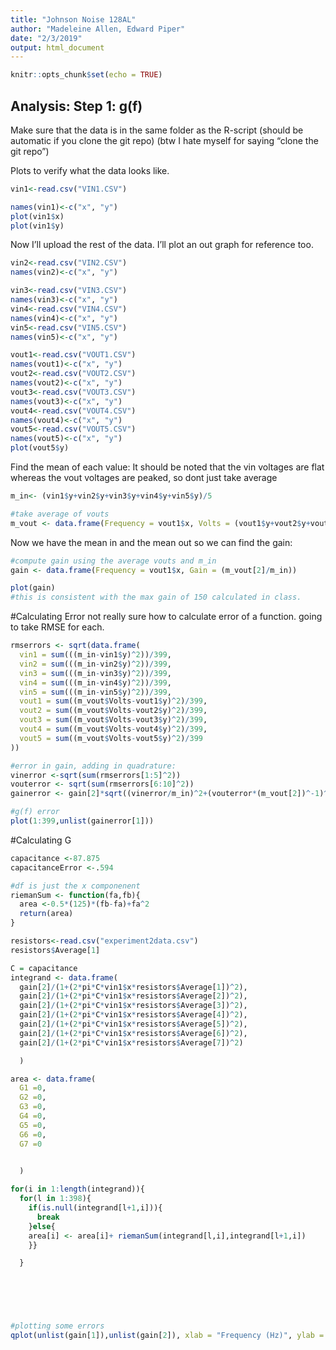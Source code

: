 ---
title: "Johnson Noise 128AL"
author: "Madeleine Allen, Edward Piper"
date: "2/3/2019"
output: html_document
---

```{r setup, include=FALSE}
knitr::opts_chunk$set(echo = TRUE)
```

## Analysis: Step 1: g(f)

Make sure that the data is in the same folder as the R-script (should be automatic if you clone the git repo) (btw I hate myself for saying "clone the git repo")

Plots to verify what the data looks like.
```{r}
vin1<-read.csv("VIN1.CSV")

names(vin1)<-c("x", "y")
plot(vin1$x)
plot(vin1$y)

```

Now I'll upload the rest of the data. I'll plot an out graph for reference too.
```{r}
vin2<-read.csv("VIN2.CSV")
names(vin2)<-c("x", "y")

vin3<-read.csv("VIN3.CSV")
names(vin3)<-c("x", "y")
vin4<-read.csv("VIN4.CSV")
names(vin4)<-c("x", "y")
vin5<-read.csv("VIN5.CSV")
names(vin5)<-c("x", "y")

vout1<-read.csv("VOUT1.CSV")
names(vout1)<-c("x", "y")
vout2<-read.csv("VOUT2.CSV")
names(vout2)<-c("x", "y")
vout3<-read.csv("VOUT3.CSV")
names(vout3)<-c("x", "y")
vout4<-read.csv("VOUT4.CSV")
names(vout4)<-c("x", "y")
vout5<-read.csv("VOUT5.CSV")
names(vout5)<-c("x", "y")
plot(vout5$y)
```

Find the mean of each value:
It should be noted that the vin voltages are flat whereas the vout voltages are peaked, so dont just take average
```{r}
m_in<- (vin1$y+vin2$y+vin3$y+vin4$y+vin5$y)/5

#take average of vouts
m_vout <- data.frame(Frequency = vout1$x, Volts = (vout1$y+vout2$y+vout3$y+vout4$y+vout5$y)/5)
```

Now we have the mean in and the mean out so we can find the gain:
```{r}
#compute gain using the average vouts and m_in
gain <- data.frame(Frequency = vout1$x, Gain = (m_vout[2]/m_in))

plot(gain)
#this is consistent with the max gain of 150 calculated in class.
```
#Calculating Error
not really sure how to calculate error of a function. going to take RMSE for each.
```{r}
rmserrors <- sqrt(data.frame(
  vin1 = sum(((m_in-vin1$y)^2))/399, 
  vin2 = sum(((m_in-vin2$y)^2))/399,
  vin3 = sum(((m_in-vin3$y)^2))/399,
  vin4 = sum(((m_in-vin4$y)^2))/399,
  vin5 = sum(((m_in-vin5$y)^2))/399,
  vout1 = sum((m_vout$Volts-vout1$y)^2)/399,
  vout2 = sum((m_vout$Volts-vout2$y)^2)/399,
  vout3 = sum((m_vout$Volts-vout3$y)^2)/399,
  vout4 = sum((m_vout$Volts-vout4$y)^2)/399,
  vout5 = sum((m_vout$Volts-vout5$y)^2)/399
))

#error in gain, adding in quadrature: 
vinerror <-sqrt(sum(rmserrors[1:5]^2))
vouterror <- sqrt(sum(rmserrors[6:10]^2))
gainerror <- gain[2]*sqrt((vinerror/m_in)^2+(vouterror*(m_vout[2])^-1)^2)

#g(f) error
plot(1:399,unlist(gainerror[1]))

```
#Calculating G

```{r}
capacitance <-87.875
capacitanceError <-.594

#df is just the x componenent
riemanSum <- function(fa,fb){
  area <-0.5*(125)*(fb-fa)+fa^2
  return(area)
}

resistors<-read.csv("experiment2data.csv")
resistors$Average[1]

C = capacitance
integrand <- data.frame(
  gain[2]/(1+(2*pi*C*vin1$x*resistors$Average[1])^2),
  gain[2]/(1+(2*pi*C*vin1$x*resistors$Average[2])^2),
  gain[2]/(1+(2*pi*C*vin1$x*resistors$Average[3])^2),
  gain[2]/(1+(2*pi*C*vin1$x*resistors$Average[4])^2),
  gain[2]/(1+(2*pi*C*vin1$x*resistors$Average[5])^2),
  gain[2]/(1+(2*pi*C*vin1$x*resistors$Average[6])^2),
  gain[2]/(1+(2*pi*C*vin1$x*resistors$Average[7])^2)

  )

area <- data.frame(
  G1 =0,
  G2 =0,
  G3 =0,
  G4 =0,
  G5 =0,
  G6 =0,
  G7 =0

  
  )

for(i in 1:length(integrand)){
  for(l in 1:398){
    if(is.null(integrand[l+1,i])){
      break
    }else{
    area[i] <- area[i]+ riemanSum(integrand[l,i],integrand[l+1,i])
    }}

  }
  


 



```

```{r ErrorShit}
#plotting some errors
qplot(unlist(gain[1]),unlist(gain[2]), xlab = "Frequency (Hz)", ylab = "Gain", xlim=c(1,15000))+geom_errorbar(aes(x=unlist(gain[1]), ymin=unlist(gain[2]-gainerror[1]), ymax=unlist(gain[2]+gainerror[1])), width=0.25)

```



